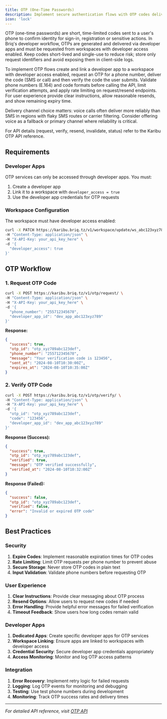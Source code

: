 ```yaml
---
title: OTP (One-Time Passwords)
description: Implement secure authentication flows with OTP codes delivered via SMS or voice. Learn how to request and verify OTP codes using developer apps.
icon: 'lock'
---
```


OTP (one-time passwords) are short, time-limited codes sent to a user's phone to confirm identity for sign-in, registration or sensitive actions. In Briq's developer workflow, OTPs are generated and delivered via developer apps and must be requested from workspaces with developer access enabled. Keep codes short-lived and single-use to reduce risk; store only request identifiers and avoid exposing them in client-side logs.

To implement OTP flows create and link a developer app to a workspace with developer access enabled, request an OTP for a phone number, deliver the code (SMS or call) and then verify the code the user submits. Validate phone numbers (E.164) and code formats before calling the API, limit verification attempts, and apply rate limiting on request/resend endpoints. For user experience provide clear instructions, allow reasonable resends, and show remaining expiry time.

Delivery channel choice matters: voice calls often deliver more reliably than SMS in regions with flaky SMS routes or carrier filtering. Consider offering voice as a fallback or primary channel where reliability is critical.

For API details (request, verify, resend, invalidate, status) refer to the Karibu OTP API reference.

## Requirements

### Developer Apps
OTP services can only be accessed through developer apps. You must:
1. Create a developer app
2. Link it to a workspace with `developer_access = true`
3. Use the developer app credentials for OTP requests

### Workspace Configuration
The workspace must have developer access enabled:
```bash
curl -X PATCH https://karibu.briq.tz/v1/workspace/update/ws_abc123xyz789def \
-H "Content-Type: application/json" \
-H "X-API-Key: your_api_key_here" \
-d '{
  "developer_access": true
}'
```

## OTP Workflow

### 1. Request OTP Code

```bash
curl -X POST https://karibu.briq.tz/v1/otp/request/ \
-H "Content-Type: application/json" \
-H "X-API-Key: your_api_key_here" \
-d '{
  "phone_number": "255712345678",
  "developer_app_id": "dev_app_abc123xyz789"
}'
```

**Response:**
```json
{
  "success": true,
  "otp_id": "otp_xyz789abc123def",
  "phone_number": "255712345678", 
  "message": "Your verification code is 123456",
  "sent_at": "2024-08-10T10:30:00Z",
  "expires_at": "2024-08-10T10:35:00Z"
}
```

### 2. Verify OTP Code

```bash
curl -X POST https://karibu.briq.tz/v1/otp/verify/ \
-H "Content-Type: application/json" \
-H "X-API-Key: your_api_key_here" \
-d '{
  "otp_id": "otp_xyz789abc123def",
  "code": "123456",
  "developer_app_id": "dev_app_abc123xyz789"
}'
```

**Response (Success):**
```json
{
  "success": true,
  "otp_id": "otp_xyz789abc123def",
  "verified": true,
  "message": "OTP verified successfully",
  "verified_at": "2024-08-10T10:32:00Z"
}
```

**Response (Failed):**
```json
{
  "success": false,
  "otp_id": "otp_xyz789abc123def", 
  "verified": false,
  "error": "Invalid or expired OTP code"
}
```


## Best Practices

### Security
1. **Expire Codes**: Implement reasonable expiration times for OTP codes
2. **Rate Limiting**: Limit OTP requests per phone number to prevent abuse
3. **Secure Storage**: Never store OTP codes in plain text
4. **Input Validation**: Validate phone numbers before requesting OTP

### User Experience  
1. **Clear Instructions**: Provide clear messaging about OTP process
2. **Resend Options**: Allow users to request new codes if needed
3. **Error Handling**: Provide helpful error messages for failed verification
4. **Timeout Feedback**: Show users how long codes remain valid

### Developer Apps
1. **Dedicated Apps**: Create specific developer apps for OTP services
2. **Workspace Linking**: Ensure apps are linked to workspaces with developer access
3. **Credential Security**: Secure developer app credentials appropriately
4. **Access Monitoring**: Monitor and log OTP access patterns

### Integration
1. **Error Recovery**: Implement retry logic for failed requests
2. **Logging**: Log OTP events for monitoring and debugging
3. **Testing**: Use test phone numbers during development
4. **Monitoring**: Track OTP success rates and delivery times

---

*For detailed API reference, visit [OTP API](/Karibu-OTP)*
